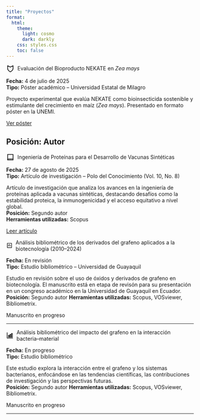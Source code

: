 ```yaml
---
title: "Proyectos"
format:
  html:
    theme:
      light: cosmo
      dark: darkly
    css: styles.css
    toc: false
---
```


<!-- Proyecto 1: Póster NEKATE -->
<p style="display: flex; align-items: center;">
  <svg xmlns="http://www.w3.org/2000/svg" width="22" viewBox="0 0 24 24" fill="none" stroke="currentColor" stroke-width="2" stroke-linecap="round" stroke-linejoin="round" style="margin-right:8px;">
    <path d="M12 22s8-4 8-10V4l-8 4-8-4v8c0 6 8 10 8 10z" />
  </svg>
  <span class="project-title">Evaluación del Bioproducto NEKATE en <em>Zea mays</em></span>
</p>

**Fecha:** 4 de julio de 2025  
**Tipo:** Póster académico – Universidad Estatal de Milagro  

Proyecto experimental que evalúa NEKATE como bioinsecticida sostenible y estimulante del crecimiento en maíz (*Zea mays*). Presentado en formato póster en la UNEMI.  

<div style="margin-top: 10px;">
  <a href="https://drive.google.com/file/d/1QSKxDFavIhVKTG8DebzRVRmBsz760EVf/view?usp=sharing" target="_blank" class="btn btn-outline-primary btn-sm">Ver póster</a>
</div>
**Posición:** Autor  
---

<!-- Proyecto 2: Artículo de Ingeniería de Proteínas -->
<p style="display: flex; align-items: center;">
  <svg xmlns="http://www.w3.org/2000/svg" width="22" viewBox="0 0 24 24" fill="none" stroke="currentColor" stroke-width="2" stroke-linecap="round" stroke-linejoin="round" style="margin-right:8px;">
    <path d="M4 19.5A2.5 2.5 0 0 1 6.5 17H20" />
    <path d="M4 4h16v16H4z" />
  </svg>
  <span class="project-title">Ingeniería de Proteínas para el Desarrollo de Vacunas Sintéticas</span>
</p>

**Fecha:** 27 de agosto de 2025  
**Tipo:** Artículo de investigación – Polo del Conocimiento (Vol. 10, No. 8)  

Artículo de investigación que analiza los avances en la ingeniería de proteínas aplicada a vacunas sintéticas, destacando desafíos como la estabilidad proteica, la inmunogenicidad y el acceso equitativo a nivel global.  
**Posición:** Segundo autor  
**Herramientas utilizadas:** Scopus  


<div style="margin-top: 10px;">
  <a href="http://polodelconocimiento.com/ojs/index.php/es/article/view/10261" target="_blank" class="btn btn-outline-primary btn-sm">Leer artículo</a>
</div>


<!-- Proyecto 4: Derivados de Grafeno -->
<p style="display: flex; align-items: center;">
  <svg xmlns="http://www.w3.org/2000/svg" width="22" viewBox="0 0 24 24" fill="none" stroke="currentColor" stroke-width="2" stroke-linecap="round" stroke-linejoin="round" style="margin-right:8px;">
    <path d="M4 4h16v16H4z" />
    <line x1="8" y1="14" x2="8" y2="10" />
    <line x1="12" y1="14" x2="12" y2="8" />
    <line x1="16" y1="14" x2="16" y2="12" />
  </svg>
  <span class="project-title">Análisis bibliométrico de los derivados del grafeno aplicados a la biotecnología (2010–2024)</span>
</p>

**Fecha:** En revisión  
**Tipo:** Estudio bibliométrico – Universidad de Guayaquil  

Estudio en revisión sobre el uso de óxidos y derivados de grafeno en biotecnología. El manuscrito está en etapa de revisón para su presentación en un congreso académico en la Universidad de Guayaquil en Ecuador.  
**Posición:** Segundo autor 
**Herramientas utilizadas:** Scopus, VOSviewer, Bibliometrix.  

<div style="margin-top: 10px;">
  <span class="btn btn-outline-secondary btn-sm disabled">Manuscrito en progreso</span>
</div>


---

<!-- Proyecto 4 : Análisis Bibliométrico -->
<p style="display: flex; align-items: center;">
  <svg xmlns="http://www.w3.org/2000/svg" width="22" viewBox="0 0 24 24" fill="none" stroke="currentColor" stroke-width="2" stroke-linecap="round" stroke-linejoin="round" style="margin-right:8px;">
    <path d="M3 3v18h18" />
    <rect x="7" y="12" width="3" height="6" />
    <rect x="12" y="9" width="3" height="9" />
    <rect x="17" y="6" width="3" height="12" />
  </svg>
  <span class="project-title">Análisis bibliométrico del impacto del grafeno en la interacción bacteria–material</span>
</p>

**Fecha:** En progreso  
**Tipo:** Estudio bibliométrico  

Este estudio explora la interacción entre el grafeno y los sistemas bacterianos, enfocándose en las tendencias científicas, las contribuciones de investigación y las perspectivas futuras.  
**Posición:** Segundo autor 
**Herramientas utilizadas:** Scopus, VOSviewer, Bibliometrix.  

<div style="margin-top: 10px;">
  <span class="btn btn-outline-secondary btn-sm disabled">Manuscrito en progreso</span>
</div>

---


